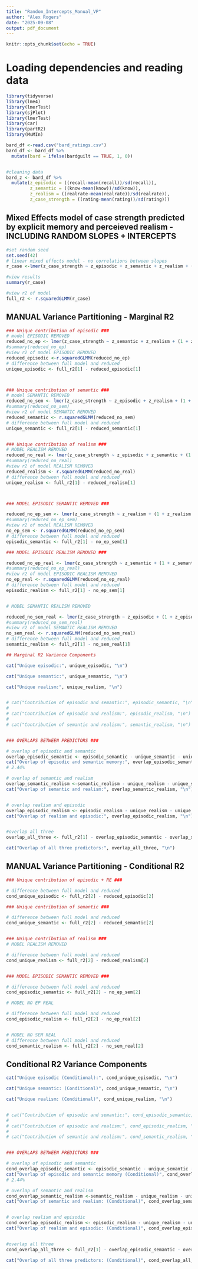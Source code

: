 ```yaml
---
title: "Random_Intercepts_Manual_VP"
author: "Alex Rogers"
date: "2025-09-08"
output: pdf_document
---
```


```r
knitr::opts_chunk$set(echo = TRUE)
```


# Loading dependencies and reading data
```r
library(tidyverse)
library(lme4)
library(lmerTest)
library(sjPlot)
library(lmerTest)
library(car)
library(partR2)
library(MuMIn)

bard_df <-read.csv("bard_ratings.csv")
bard_df <- bard_df %>%
  mutate(bard = ifelse(bardguilt == TRUE, 1, 0))


#cleaning data
bard_z <- bard_df %>%
  mutate(z_episodic = ((recall-mean(recall))/sd(recall)),
         z_semantic = ((know-mean(know))/sd(know)),
         z_realism = ((realrate-mean(realrate))/sd(realrate)),
         z_case_strength = ((rating-mean(rating))/sd(rating)))
```

## Mixed Effects model of case strength predicted by explicit memory and perceieved realism - INCLUDING RANDOM SLOPES + INTERCEPTS

```r
#set random seed
set.seed(42) 
# linear mixed effects model - no correlations between slopes
r_case <-lmer(z_case_strength ~ z_episodic + z_semantic + z_realism + (1 + z_episodic + z_semantic + z_realism || num_uid) + (1|scenario), data=bard_z)

#view results
summary(r_case)

#view r2 of model 
full_r2 <- r.squaredGLMM(r_case)
```

## MANUAL Variance Partitioning - Marginal R2

```r
### Unique contribution of episodic ### 
# model EPISODIC REMOVED
reduced_no_ep <- lmer(z_case_strength ~ z_semantic + z_realism + (1 + z_semantic + z_realism ||num_uid) + (1|scenario), data=bard_z)
#summary(reduced_no_ep)
#view r2 of model EPISODIC REMOVED
reduced_episodic <-r.squaredGLMM(reduced_no_ep)
# difference between full model and reduced
unique_episodic <- full_r2[1] - reduced_episodic[1]



### Unique contribution of semantic ###
# model SEMANTIC REMOVED
reduced_no_sem <- lmer(z_case_strength ~ z_episodic + z_realism + (1 + z_episodic + z_realism ||num_uid) + (1|scenario), data=bard_z)
#summary(reduced_no_sem)
#view r2 of model SEMANTIC REMOVED
reduced_semantic <- r.squaredGLMM(reduced_no_sem)
# difference between full model and reduced
unique_semantic <- full_r2[1] - reduced_semantic[1]


### Unique contribution of realism ###
# MODEL REALISM REMOVED
reduced_no_real <- lmer(z_case_strength ~ z_episodic + z_semantic + (1 + z_episodic + z_semantic ||num_uid) + (1|scenario), data=bard_z)
#summary(reduced_no_real)
#view r2 of model REALISM REMOVED
reduced_realism <- r.squaredGLMM(reduced_no_real)
# difference between full model and reduced
unique_realism <- full_r2[1] - reduced_realism[1]



### MODEL EPISODIC SEMANTIC REMOVED ###

reduced_no_ep_sem <- lmer(z_case_strength ~ z_realism + (1 + z_realism ||num_uid) + (1|scenario), data=bard_z)
#summary(reduced_no_ep_sem)
#view r2 of model REALISM REMOVED
no_ep_sem <- r.squaredGLMM(reduced_no_ep_sem)
# difference between full model and reduced
episodic_semantic <- full_r2[1] - no_ep_sem[1]

### MODEL EPISODIC REALISM REMOVED ###

reduced_no_ep_real <- lmer(z_case_strength ~ z_semantic + (1 + z_semantic ||num_uid) + (1|scenario), data=bard_z)
#summary(reduced_no_ep_real)
#view r2 of model EPISODIC REALISM REMOVED
no_ep_real <- r.squaredGLMM(reduced_no_ep_real)
# difference between full model and reduced
episodic_realism <- full_r2[1] - no_ep_sem[1]


# MODEL SEMANTIC REALISM REMOVED 

reduced_no_sem_real <- lmer(z_case_strength ~ z_episodic + (1 + z_episodic ||num_uid) + (1|scenario), data=bard_z)
#summary(reduced_no_sem_real)
#view r2 of model SEMANTIC REALISM REMOVED
no_sem_real <- r.squaredGLMM(reduced_no_sem_real)
# difference between full model and reduced
semantic_realism <- full_r2[1] - no_sem_real[1]

```


```r
## Marginal R2 Variance Components 

cat("Unique episodic:", unique_episodic, "\n")

cat("Unique semantic:", unique_semantic, "\n")

cat("Unique realism:", unique_realism, "\n")


# cat("Contribution of episodic and semantic:", episodic_semantic, "\n")
#
# cat("Contribution of episodic and realism:", episodic_realism, "\n")
#
# cat("Contribution of semantic and realism:", semantic_realism, "\n")


### OVERLAPS BETWEEN PREDICTORS ###

# overlap of episodic and semantic
overlap_episodic_semantic <- episodic_semantic - unique_semantic - unique_episodic
cat("Overlap of episodic and semantic memory:", overlap_episodic_semantic, "\n")
# 2.44%

# overlap of semantic and realism
overlap_semantic_realism <-semantic_realism - unique_realism - unique_semantic
cat("Overlap of semantic and realism:", overlap_semantic_realism, "\n")


# overlap realism and episodic
overlap_episodic_realism <- episodic_realism - unique_realism - unique_episodic
cat("Overlap of realism and episodic:", overlap_episodic_realism, "\n")


#overlap all three
overlap_all_three <- full_r2[1] - overlap_episodic_semantic - overlap_semantic_realism - overlap_episodic_realism - unique_realism - unique_episodic - unique_semantic

cat("Overlap of all three predictors:", overlap_all_three, "\n")

```

## MANUAL Variance Partitioning - Conditional R2 ##

```r
### Unique contribution of episodic + RE ### 

# difference between full model and reduced
cond_unique_episodic <- full_r2[2] - reduced_episodic[2]

### Unique contribution of semantic ###

# difference between full model and reduced
cond_unique_semantic <- full_r2[2] - reduced_semantic[2]


### Unique contribution of realism ###
# MODEL REALISM REMOVED

# difference between full model and reduced
cond_unique_realism <- full_r2[2] - reduced_realism[2]


### MODEL EPISODIC SEMANTIC REMOVED ###

# difference between full model and reduced
cond_episodic_semantic <- full_r2[2] - no_ep_sem[2]

# MODEL NO EP REAL 

# difference between full model and reduced
cond_episodic_realism <- full_r2[2] - no_ep_real[2]


# MODEL NO SEM REAL 
# difference between full model and reduced
cond_semantic_realism <- full_r2[2] - no_sem_real[2]


```

## Conditional R2 Variance Components 

```r
cat("Unique episodic (Conditional):", cond_unique_episodic, "\n")

cat("Unique semantic: (Conditional)", cond_unique_semantic, "\n")

cat("Unique realism: (Conditional)", cond_unique_realism, "\n")


# cat("Contribution of episodic and semantic:", cond_episodic_semantic, "\n")
# 
# cat("Contribution of episodic and realism:", cond_episodic_realism, "\n")
# 
# cat("Contribution of semantic and realism:", cond_semantic_realism, "\n")


### OVERLAPS BETWEEN PREDICTORS ###

# overlap of episodic and semantic
cond_overlap_episodic_semantic <- episodic_semantic - unique_semantic - unique_episodic
cat("Overlap of episodic and semantic memory (Conditional)", cond_overlap_episodic_semantic, "\n")
# 2.44%

# overlap of semantic and realism
cond_overlap_semantic_realism <-semantic_realism - unique_realism - unique_semantic
cat("Overlap of semantic and realism: (Conditional)", cond_overlap_semantic_realism, "\n")


# overlap realism and episodic
cond_overlap_episodic_realism <- episodic_realism - unique_realism - unique_episodic
cat("Overlap of realism and episodic: (Conditional)", cond_overlap_episodic_realism, "\n")


#overlap all three
cond_overlap_all_three <- full_r2[1] - overlap_episodic_semantic - overlap_semantic_realism - overlap_episodic_realism - unique_realism - unique_episodic - unique_semantic

cat("Overlap of all three predictors: (Conditional)", cond_overlap_all_three, "\n")


```

